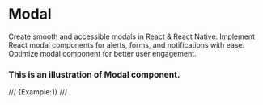 # Modal
Create smooth and accessible modals in React & React Native. Implement React modal components for alerts, forms, and notifications with ease. Optimize modal component for better user engagement.
### This is an illustration of Modal component.

/// {Example:1} ///